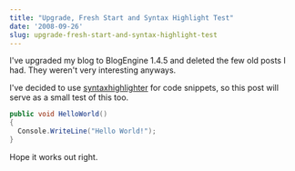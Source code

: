 ```yaml
---
title: "Upgrade, Fresh Start and Syntax Highlight Test"
date: '2008-09-26'
slug: upgrade-fresh-start-and-syntax-highlight-test
---
```


I've upgraded my blog to BlogEngine 1.4.5 and deleted the few old posts I had. They weren't very interesting anyways.

I've decided to use [syntaxhighlighter](http://code.google.com/p/syntaxhighlighter/) for code snippets, so this post will serve as a small test of this too.

```csharp
public void HelloWorld()
{
  Console.WriteLine("Hello World!");
}
```

Hope it works out right.
